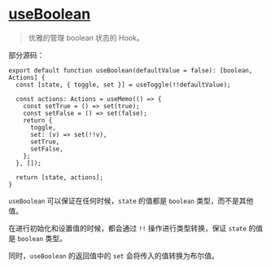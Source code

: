 # [useBoolean](https://ahooks.js.org/zh-CN/hooks/use-boolean)

> 优雅的管理 boolean 状态的 Hook。

部分源码：

```tsx
export default function useBoolean(defaultValue = false): [boolean, Actions] {
  const [state, { toggle, set }] = useToggle(!!defaultValue);

  const actions: Actions = useMemo(() => {
    const setTrue = () => set(true);
    const setFalse = () => set(false);
    return {
      toggle,
      set: (v) => set(!!v),
      setTrue,
      setFalse,
    };
  }, []);

  return [state, actions];
}
```

`useBoolean` 可以保证在任何时候，`state` 的值都是 `boolean` 类型，而不是其他值。

在进行初始化和设置值的时候，都会通过 `!!` 操作进行类型转换，保证 `state` 的值是 `boolean` 类型。

同时，`useBoolean` 的返回值中的 `set` 会将传入的值转换为布尔值。